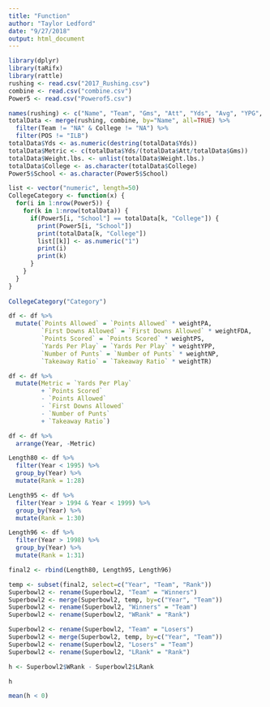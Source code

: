 ```yaml
---
title: "Function"
author: "Taylor Ledford"
date: "9/27/2018"
output: html_document
---
```



```r
library(dplyr)
library(taRifx)
library(rattle)
rushing <- read.csv("2017_Rushing.csv")
combine <- read.csv("combine.csv")
Power5 <- read.csv("Powerof5.csv")
```

```r
names(rushing) <- c("Name", "Team", "Gms", "Att", "Yds", "Avg", "YPG", "Lg", "TD")
totalData <- merge(rushing, combine, by="Name", all=TRUE) %>%
  filter(Team != "NA" & College != "NA") %>%
  filter(POS != "ILB")
totalData$Yds <- as.numeric(destring(totalData$Yds))
totalData$Metric <- c(totalData$Yds/(totalData$Att/totalData$Gms))
totalData$Weight.lbs. <- unlist(totalData$Weight.lbs.)
totalData$College <- as.character(totalData$College)
Power5$School <- as.character(Power5$School)
```

```r
list <- vector("numeric", length=50)
CollegeCategory <- function(x) {
  for(i in 1:nrow(Power5)) {
    for(k in 1:nrow(totalData)) {
      if(Power5[i, "School"] == totalData[k, "College"]) {
        print(Power5[i, "School"])
        print(totalData[k, "College"])
        list[[k]] <- as.numeric("1")
        print(i)
        print(k)
      }
    }
  }
}
 
CollegeCategory("Category")
```
```r
df <- df %>%
  mutate(`Points Allowed` = `Points Allowed` * weightPA,
         `First Downs Allowed` = `First Downs Allowed` * weightFDA,
         `Points Scored` = `Points Scored` * weightPS,
         `Yards Per Play` = `Yards Per Play` * weightYPP,
         `Number of Punts` = `Number of Punts` * weightNP,
         `Takeaway Ratio` = `Takeaway Ratio` * weightTR)

df <- df %>%
  mutate(Metric = `Yards Per Play`
         + `Points Scored` 
         - `Points Allowed` 
         - `First Downs Allowed` 
         - `Number of Punts`
         + `Takeaway Ratio`)

df <- df %>%
  arrange(Year, -Metric)

Length80 <- df %>%
  filter(Year < 1995) %>%
  group_by(Year) %>%
  mutate(Rank = 1:28)

Length95 <- df %>%
  filter(Year > 1994 & Year < 1999) %>%
  group_by(Year) %>%
  mutate(Rank = 1:30)

Length96 <- df %>%
  filter(Year > 1998) %>%
  group_by(Year) %>%
  mutate(Rank = 1:31)

final2 <- rbind(Length80, Length95, Length96)

temp <- subset(final2, select=c("Year", "Team", "Rank"))
Superbowl2 <- rename(Superbowl2, "Team" = "Winners")
Superbowl2 <- merge(Superbowl2, temp, by=c("Year", "Team"))
Superbowl2 <- rename(Superbowl2, "Winners" = "Team")
Superbowl2 <- rename(Superbowl2, "WRank" = "Rank")

Superbowl2 <- rename(Superbowl2, "Team" = "Losers")
Superbowl2 <- merge(Superbowl2, temp, by=c("Year", "Team"))
Superbowl2 <- rename(Superbowl2, "Losers" = "Team")
Superbowl2 <- rename(Superbowl2, "LRank" = "Rank")

h <- Superbowl2$WRank - Superbowl2$LRank

h

mean(h < 0)
```
